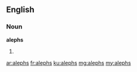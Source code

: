 ==English==

===Noun===
'''alephs'''

# {{plural of|aleph}}

[[ar:alephs]]
[[fr:alephs]]
[[ku:alephs]]
[[mg:alephs]]
[[my:alephs]]